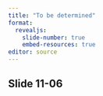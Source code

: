 ```yaml
---
title: "To be determined"
format: 
  revealjs:
    slide-number: true
    embed-resources: true
editor: source
---
```


## Slide 11-06

::: notes

:::

